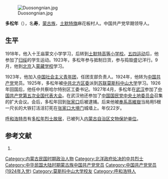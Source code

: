 {{No footnotes|time=2017-02-20T11:21:26+00:00}}
[[File:Duosongnian.jpg|thumb]]

'''多松年'''（{{bd|1905年||1927年|}}），名'''寿'''，[[蒙古族|蒙古族]]，[[土默特旗|土默特旗]]麻花板村人。中国共产党早期领导人。

==生平==
1918年，他入十王庙蒙文小学学习，后转到[[土默特高等小学校|土默特高等小学校]]。[[五四运动|五四运动]]后，他参加了[[归绥|归绥]]的学生运动。1923年，多松年参与抵制日货，参与捣毁盛记洋行。9月，他到[[北京|北京]]入[[蒙藏学校|蒙藏学校]]学习。

1923年，他加入[[中国社会主义青年团|中国社会主义青年团]]，任团支部负责人。1924年，他转为[[中国共产党|中国共产党]]党员。1925年，多松年被[[中共北方区委|中共北方区委]]派到[[苏联|苏联]][[莫斯科中山大学|莫斯科中山大学]]学习。1926年回国后，他任中共察哈尔特别区工委书记。1927年4月，多松年在[[武汉|武汉]]参加了[[中国共产党第五次全国代表大会|中国共产党第五次全国代表大会]]。在武汉他还参加了[[中国国民党中央土地委员会|中国国民党中央土地委员会]]召集的扩大会议。会后，多松年回到[[张家口|张家口]]后被逮捕。后来他被[[奉系|奉系]][[高維嶽|高維嶽]]当局用5根一尺长的大铁钉活活钉死在[[张家口|张家口]][[大境门|大境门]]城墙上。年仅22岁。

[[呼和浩特市|呼和浩特市]]有[[多松年烈士故居|多松年烈士故居]]，已被列入[[内蒙古自治区文物保护单位|内蒙古自治区文物保护单位]]。

==参考文献==
# {{Cite web|url=http://www.nmgtmtzq.gov.cn/rnews.asp?id=846|title=历史名人|author=|date=2008-10-23|publisher=土左旗信息网|language=zh-hans|accessdate=2012-02-03|quote=}}{{dead link|date=2017年12月 |bot=InternetArchiveBot |fix-attempted=yes }}

{{DEFAULTSORT:D多}}
[[Category:内蒙古民国时期政治人物|Category:内蒙古民国时期政治人物]]
[[Category:北洋政府处决的中共烈士|Category:北洋政府处决的中共烈士]]
[[Category:中华民国大陆时期蒙古族中国共产党党员|Category:中华民国大陆时期蒙古族中国共产党党员]]
[[Category:中国共产党党员_(1924年入党)|Category:中国共产党党员 (1924年入党)]]
[[Category:莫斯科中山大学校友|Category:莫斯科中山大学校友]]
[[Category:呼和浩特人|Category:呼和浩特人]]
